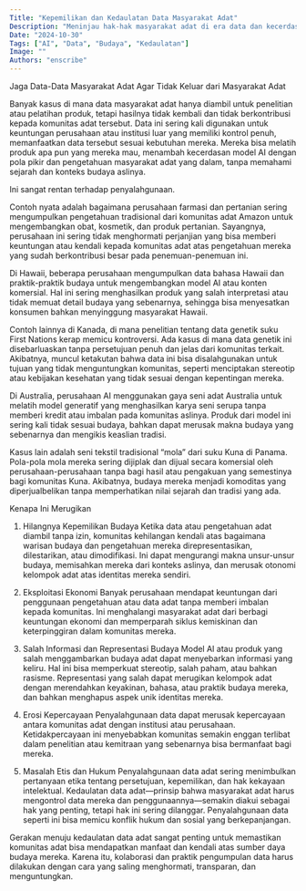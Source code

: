 ```yaml
---
Title: "Kepemilikan dan Kedaulatan Data Masyarakat Adat"
Description: "Meninjau hak-hak masyarakat adat di era data dan kecerdasan artifisial."
Date: "2024-10-30"
Tags: ["AI", "Data", "Budaya", "Kedaulatan"]
Image: ""
Authors: "enscribe"
---
```


Jaga Data-Data Masyarakat Adat Agar Tidak Keluar dari Masyarakat Adat

Banyak kasus di mana data masyarakat adat hanya diambil untuk penelitian atau pelatihan produk, tetapi hasilnya tidak kembali dan tidak berkontribusi kepada komunitas adat tersebut. Data ini sering kali digunakan untuk keuntungan perusahaan atau institusi luar yang memiliki kontrol penuh, memanfaatkan data tersebut sesuai kebutuhan mereka. Mereka bisa melatih produk apa pun yang mereka mau, menambah kecerdasan model AI dengan pola pikir dan pengetahuan masyarakat adat yang dalam, tanpa memahami sejarah dan konteks budaya aslinya.

Ini sangat rentan terhadap penyalahgunaan.

Contoh nyata adalah bagaimana perusahaan farmasi dan pertanian sering mengumpulkan pengetahuan tradisional dari komunitas adat Amazon untuk mengembangkan obat, kosmetik, dan produk pertanian. Sayangnya, perusahaan ini sering tidak menghormati perjanjian yang bisa memberi keuntungan atau kendali kepada komunitas adat atas pengetahuan mereka yang sudah berkontribusi besar pada penemuan-penemuan ini.

Di Hawaii, beberapa perusahaan mengumpulkan data bahasa Hawaii dan praktik-praktik budaya untuk mengembangkan model AI atau konten komersial. Hal ini sering menghasilkan produk yang salah interpretasi atau tidak memuat detail budaya yang sebenarnya, sehingga bisa menyesatkan konsumen bahkan menyinggung masyarakat Hawaii.

Contoh lainnya di Kanada, di mana penelitian tentang data genetik suku First Nations kerap memicu kontroversi. Ada kasus di mana data genetik ini disebarluaskan tanpa persetujuan penuh dan jelas dari komunitas terkait. Akibatnya, muncul ketakutan bahwa data ini bisa disalahgunakan untuk tujuan yang tidak menguntungkan komunitas, seperti menciptakan stereotip atau kebijakan kesehatan yang tidak sesuai dengan kepentingan mereka.

Di Australia, perusahaan AI menggunakan gaya seni adat Australia untuk melatih model generatif yang menghasilkan karya seni serupa tanpa memberi kredit atau imbalan pada komunitas aslinya. Produk dari model ini sering kali tidak sesuai budaya, bahkan dapat merusak makna budaya yang sebenarnya dan mengikis keaslian tradisi.

Kasus lain adalah seni tekstil tradisional “mola” dari suku Kuna di Panama. Pola-pola mola mereka sering dijiplak dan dijual secara komersial oleh perusahaan-perusahaan tanpa bagi hasil atau pengakuan yang semestinya bagi komunitas Kuna. Akibatnya, budaya mereka menjadi komoditas yang diperjualbelikan tanpa memperhatikan nilai sejarah dan tradisi yang ada.

Kenapa Ini Merugikan

1. Hilangnya Kepemilikan Budaya
Ketika data atau pengetahuan adat diambil tanpa izin, komunitas kehilangan kendali atas bagaimana warisan budaya dan pengetahuan mereka direpresentasikan, dilestarikan, atau dimodifikasi. Ini dapat mengurangi makna unsur-unsur budaya, memisahkan mereka dari konteks aslinya, dan merusak otonomi kelompok adat atas identitas mereka sendiri.

2. Eksploitasi Ekonomi
Banyak perusahaan mendapat keuntungan dari penggunaan pengetahuan atau data adat tanpa memberi imbalan kepada komunitas. Ini menghalangi masyarakat adat dari berbagi keuntungan ekonomi dan memperparah siklus kemiskinan dan keterpinggiran dalam komunitas mereka.

3. Salah Informasi dan Representasi Budaya
Model AI atau produk yang salah menggambarkan budaya adat dapat menyebarkan informasi yang keliru. Hal ini bisa memperkuat stereotip, salah paham, atau bahkan rasisme. Representasi yang salah dapat merugikan kelompok adat dengan merendahkan keyakinan, bahasa, atau praktik budaya mereka, dan bahkan menghapus aspek unik identitas mereka.

4. Erosi Kepercayaan
Penyalahgunaan data dapat merusak kepercayaan antara komunitas adat dengan institusi atau perusahaan. Ketidakpercayaan ini menyebabkan komunitas semakin enggan terlibat dalam penelitian atau kemitraan yang sebenarnya bisa bermanfaat bagi mereka.

5. Masalah Etis dan Hukum
Penyalahgunaan data adat sering menimbulkan pertanyaan etika tentang persetujuan, kepemilikan, dan hak kekayaan intelektual. Kedaulatan data adat—prinsip bahwa masyarakat adat harus mengontrol data mereka dan penggunaannya—semakin diakui sebagai hak yang penting, tetapi hak ini sering dilanggar. Penyalahgunaan data seperti ini bisa memicu konflik hukum dan sosial yang berkepanjangan.

Gerakan menuju kedaulatan data adat sangat penting untuk memastikan komunitas adat bisa mendapatkan manfaat dan kendali atas sumber daya budaya mereka. Karena itu, kolaborasi dan praktik pengumpulan data harus dilakukan dengan cara yang saling menghormati, transparan, dan menguntungkan.

